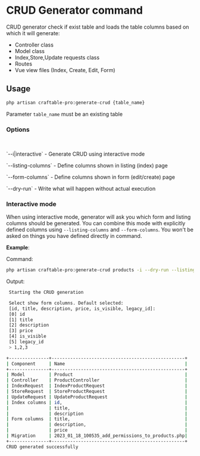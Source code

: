 # CRUD Generator command

CRUD generator check if exist table and loads the table columns based on which it will generate:

- Controller class
- Model class
- Index,Store,Update requests class
- Routes
- Vue view files (Index, Create, Edit, Form)

## Usage

```bash copy
php artisan craftable-pro:generate-crud {table_name}
```

Parameter `table_name` must be an existing table

### Options

<br />
<p>`--i|interactive` - Generate CRUD using interactive mode</p>
<p>`--listing-columns` - Define columns shown in listing (index) page</p>
<p>`--form-columns` - Define columns shown in form (edit/create) page </p>
<p>`--dry-run` - Write what will happen without actual execution</p>

### Interactive mode

When using interactive mode, generator will ask you which form and listing columns should be generated. You can combine this mode with explicitly defined columns using `--listing-columns` and `--form-columns`. You won't be asked on things you have defined directly in command.

**Example**:

Command:

```bash copy
php artisan craftable-pro:generate-crud products -i --dry-run --listing-columns=id,title,description
```

Output:

```bash
 Starting the CRUD generation

 Select show form columns. Default selected:
 [id, title, description, price, is_visible, legacy_id]:
 [0] id
 [1] title
 [2] description
 [3] price
 [4] is_visible
 [5] legacy_id
 > 1,2,3

+---------------+--------------------------------------------------+
| Component     | Name                                             |
+---------------+--------------------------------------------------+
| Model         | Product                                          |
| Controller    | ProductController                                |
| IndexRequest  | IndexProductRequest                              |
| StoreRequest  | StoreProductRequest                              |
| UpdateRequest | UpdateProductRequest                             |
| Index columns | id,                                              |
|               | title,                                           |
|               | description                                      |
| Form columns  | title,                                           |
|               | description,                                     |
|               | price                                            |
| Migration     | 2023_01_18_100535_add_permissions_to_products.php|
+---------------+--------------------------------------------------+
CRUD generated successfully
```

